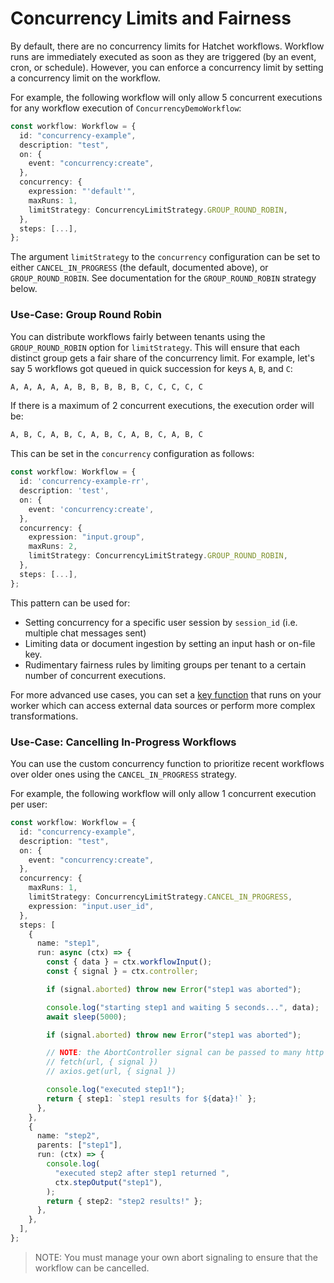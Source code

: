 # Concurrency Limits and Fairness

By default, there are no concurrency limits for Hatchet workflows.
Workflow runs are immediately executed as soon as they are triggered (by an event, cron, or schedule). However, you can enforce a concurrency limit by setting a concurrency limit on the workflow.

For example, the following workflow will only allow 5 concurrent executions for any workflow execution of `ConcurrencyDemoWorkflow`:

```ts
const workflow: Workflow = {
  id: "concurrency-example",
  description: "test",
  on: {
    event: "concurrency:create",
  },
  concurrency: {
    expression: "'default'",
    maxRuns: 1,
    limitStrategy: ConcurrencyLimitStrategy.GROUP_ROUND_ROBIN,
  },
  steps: [...],
};
```

The argument `limitStrategy` to the `concurrency` configuration can be set to either `CANCEL_IN_PROGRESS` (the default, documented above), or `GROUP_ROUND_ROBIN`. See documentation for the `GROUP_ROUND_ROBIN` strategy below.

### Use-Case: Group Round Robin

You can distribute workflows fairly between tenants using the `GROUP_ROUND_ROBIN` option for `limitStrategy`. This will ensure that each distinct group gets a fair share of the concurrency limit. For example, let's say 5 workflows got queued in quick succession for keys `A`, `B`, and `C`:

```txt
A, A, A, A, A, B, B, B, B, B, C, C, C, C, C
```

If there is a maximum of 2 concurrent executions, the execution order will be:

```txt
A, B, C, A, B, C, A, B, C, A, B, C, A, B, C
```

This can be set in the `concurrency` configuration as follows:

```ts
const workflow: Workflow = {
  id: 'concurrency-example-rr',
  description: 'test',
  on: {
    event: 'concurrency:create',
  },
  concurrency: {
    expression: "input.group",
    maxRuns: 2,
    limitStrategy: ConcurrencyLimitStrategy.GROUP_ROUND_ROBIN,
  },
  steps: [...],
};
```

This pattern can be used for:

- Setting concurrency for a specific user session by `session_id` (i.e. multiple chat messages sent)
- Limiting data or document ingestion by setting an input hash or on-file key.
- Rudimentary fairness rules by limiting groups per tenant to a certain number of concurrent executions.

For more advanced use cases, you can set a [key function](/home/features/concurrency/round-robin#how-to-use-group_round_robin) that runs on your worker which can access external data sources or perform more complex transformations.

### Use-Case: Cancelling In-Progress Workflows

You can use the custom concurrency function to prioritize recent workflows over older ones using the `CANCEL_IN_PROGRESS` strategy.

For example, the following workflow will only allow 1 concurrent execution per user:

```ts
const workflow: Workflow = {
  id: "concurrency-example",
  description: "test",
  on: {
    event: "concurrency:create",
  },
  concurrency: {
    maxRuns: 1,
    limitStrategy: ConcurrencyLimitStrategy.CANCEL_IN_PROGRESS,
    expression: "input.user_id",
  },
  steps: [
    {
      name: "step1",
      run: async (ctx) => {
        const { data } = ctx.workflowInput();
        const { signal } = ctx.controller;

        if (signal.aborted) throw new Error("step1 was aborted");

        console.log("starting step1 and waiting 5 seconds...", data);
        await sleep(5000);

        if (signal.aborted) throw new Error("step1 was aborted");

        // NOTE: the AbortController signal can be passed to many http libraries to cancel active requests
        // fetch(url, { signal })
        // axios.get(url, { signal })

        console.log("executed step1!");
        return { step1: `step1 results for ${data}!` };
      },
    },
    {
      name: "step2",
      parents: ["step1"],
      run: (ctx) => {
        console.log(
          "executed step2 after step1 returned ",
          ctx.stepOutput("step1"),
        );
        return { step2: "step2 results!" };
      },
    },
  ],
};
```

> NOTE: You must manage your own abort signaling to ensure that the workflow can be cancelled.
